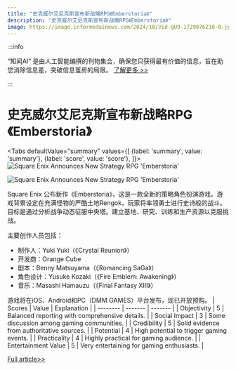 ```yaml
---
title: "史克威尔艾尼克斯宣布新战略RPG《Emberstoria》"
description: "史克威尔艾尼克斯宣布新战略RPG《Emberstoria》"
image: https://image.informedainews.com/2024/10/Vid-gU9-1729076210-0.jpg
---
```



:::info

“知闻AI“ 是由人工智能编撰的刊物集合，确保您只获得最有价值的信息，旨在助您消除信息差，突破信息茧房的局限。  [了解更多 >>](/)

:::

# 史克威尔艾尼克斯宣布新战略RPG《Emberstoria》


<Tabs
	defaultValue="summary"
	values={[
	{label: 'summary', value: 'summary'},
	{label: 'score', value: 'score'},
]}>
<TabItem value="summary">
<img
  src="https://image.informedainews.com/2024/10/Vid-gU9-1729076210-0.jpg"
  alt="Square Enix Announces New Strategy RPG 'Emberstoria'"
/>

<img
  src="https://image.informedainews.com/2024/10/Vid-jSo-1729076210-1.jpg"
  alt="Square Enix Announces New Strategy RPG 'Emberstoria'"
/>



Square Enix 公布新作《Emberstoria》，这是一款全新的策略角色扮演游戏。游戏背景设定在充满怪物的严酷土地Rengok，玩家将率领勇士进行史诗般的战斗。目标是通过分析战争动态征服中央塔。建立基地、研究、训练和生产资源以克服挑战。

主要创作人员包括：
- 制作人：Yuki Yuki（《Crystal Reunion》）
- 开发商：Orange Cube
- 剧本：Benny Matsuyama（《Romancing SaGa》）
- 角色设计：Yusuke Kozaki（《Fire Emblem: Awakening》）
- 音乐：Masashi Hamauzu（《Final Fantasy XIII》）

游戏将在iOS、Android和PC（DMM GAMES）平台发布，现已开放预购。
</TabItem>
<TabItem value="score">
	| Scores     | Value   | Explanation |
	| -------- | ------- | ------- |
	| Objectivity  | 5    | Balanced reporting with comprehensive details.    |
	| Social Impact | 3     | Some discussion among gaming communities.    |
	| Credibility    | 5    | Solid evidence from authoritative sources.    |
	| Potential    | 4    | High potential to trigger gaming events.    |
	| Practicality    | 4    | Highly practical for gaming audience.    |
	| Entertainment Value    | 5    | Very entertaining for gaming enthusiasts.    |
</TabItem>
</Tabs>

[Full article>>](https://www.gcores.com/articles/189614)

